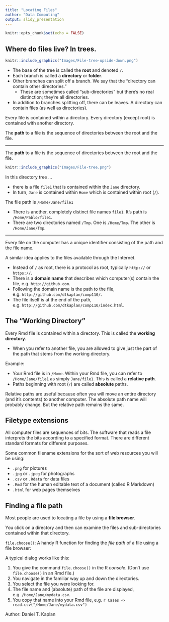 ```yaml
---
title: "Locating Files"
author: "Data Computing"
output: slidy_presentation
---
```


```r
knitr::opts_chunk$set(echo = FALSE)
```

## Where do files live? In trees.


```r
knitr::include_graphics("Images/File-tree-upside-down.png")
```

* The base of the tree is called the **root** and denoted `/`.
* Each branch is called a **directory** or **folder**.
* Other branches can split off a branch. We say that the "directory can contain other directories."
    - These are sometimes called "sub-directories" but there's no real distinction; they're all directories.
* In addition to branches splitting off, there can be leaves. A directory can contain files (as well as directories). 

Every file is contained within a directory. Every directory (except root) is contained with another directory.

The **path** to a file is the sequence of directories between the root and the file.

----------------------

The **path** to a file is the sequence of directories between the root and the file.

```r
knitr::include_graphics("Images/File-tree.png")
```

In this directory tree ...

* there is a file `file1` that is contained within the `Jane` directory.
* In turn, `Jane` is contained within `Home` which is contained within root (`/`).

The file path is `/Home/Jane/file1`

* There is another, completely distinct file names `file1`. It's path is `/Home/Pablo/file1`.
* There are two directories named `/Tmp`. One is `/Home/Tmp`. The other is `/Home/Jane/Tmp`.

-----------------

Every file on the computer has a unique identifier consisting of the path and the file name.

A similar idea applies to the files available through the Internet.

* Instead of `/` as root, there is a protocol as root, typically `http://` or `https://`.
* There is a **domain name** that describes which computer(s) contain the file, e.g. `http://github.com`.
* Following the domain name is the path to the file, e.g. `http://github.com/dtkaplan/comp110/`.
* The file itself is at the end of the path, e.g. `http://github.com/dtkaplan/comp110/index.html`.



## The "Working Directory"

Every Rmd file is contained within a directory. This is called the **working directory**.

* When you refer to another file, you are allowed to give just the part of the path that stems from the working directory.

Example:

- Your Rmd file is in `/Home`. Within your Rmd file, you can refer to `/Home/Jane/file1` as simply `Jane/file1`. This is called a **relative path**.
- Paths beginning with root (`/`) are called **absolute** paths.

Relative paths are useful because often you will move an entire directory (and it's contents) to another computer. The absolute path name will probably change. But the relative path remains the same.

## Filetype extensions

All computer files are sequences of bits. The software that reads a file interprets the bits according to a specified format. There are different standard formats for different purposes.

Some common filename extensions for the sort of web resources you will be using:

* `.png` for pictures
* `.jpg` or `.jpeg` for photographs
* `.csv` or `.Rdata` for data files
* `.Rmd` for the human editable text of a document (called R Markdown)
* `.html` for web pages themselves

## Finding a file path

Most people are used to locating a file by using a **file browser**. 

You click on a directory and then can examine the files and sub-directories contained within that directory.

`file.choose()`: A handy R function for finding the *file path* of a file using a file browser:

A typical dialog works like this:

1. You give the command `file.choose()` in the R *console*. (Don't use `file.choose()` in an Rmd file.)
2. You navigate in the familiar way up and down the directories.
3. You select the file you were looking for.
4. The file name and (absolute) path of the file are displayed, e.g. `/Home/Jane/mydata.csv`.
5. You copy that name into your Rmd file, e.g.
    ```r
Cases <- read.csv("/Home/Jane/mydata.csv")
```

Author: Daniel T. Kaplan

